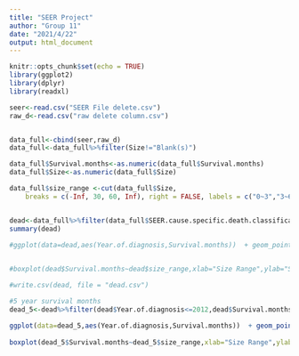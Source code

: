```yaml
---
title: "SEER Project"
author: "Group 11"
date: "2021/4/22"
output: html_document
---
```


```r
knitr::opts_chunk$set(echo = TRUE)
library(ggplot2)
library(dplyr)
library(readxl)

```

```r
seer<-read.csv("SEER File delete.csv")
raw_d<-read.csv("raw delete column.csv")


data_full<-cbind(seer,raw_d)
data_full<-data_full%>%filter(Size!="Blank(s)")

data_full$Survival.months<-as.numeric(data_full$Survival.months)
data_full$Size<-as.numeric(data_full$Size)

data_full$size_range <-cut(data_full$Size, 
    breaks = c(-Inf, 30, 60, Inf), right = FALSE, labels = c("0~3","3~6", "6+"))


dead<-data_full%>%filter(data_full$SEER.cause.specific.death.classification=="Dead (attributable to this cancer dx)", data_full$Survival.months!="Unknown")
summary(dead)

#ggplot(data=dead,aes(Year.of.diagnosis,Survival.months))  + geom_point(aes(color=factor(size_range)),size=2,alpha=0.2)+geom_smooth(color='tomato3',se=FALSE,alpha=0.2)+theme_bw()
  

#boxplot(dead$Survival.months~dead$size_range,xlab="Size Range",ylab="Survival Months",main="Year of diagnosis vs. Survival months")

#write.csv(dead, file = "dead.csv")

```

```r
#5 year survival months
dead_5<-dead%>%filter(dead$Year.of.diagnosis<=2012,dead$Survival.months<=60)

ggplot(data=dead_5,aes(Year.of.diagnosis,Survival.months))  + geom_point(aes(color=factor(size_range)),size=2,alpha=0.2)+geom_smooth(color='tomato3',se=FALSE,alpha=0.2)+theme_bw()
  
boxplot(dead_5$Survival.months~dead_5$size_range,xlab="Size Range",ylab="Survival Months",main="Year of diagnosis vs. Survival months")

```
